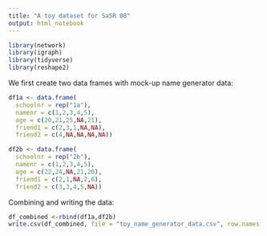 ```yaml
---
title: "A toy dataset for SaSR 08"
output: html_notebook
---
```


```r
library(network)
library(igraph)
library(tidyverse)
library(reshape2)
```

We first create two data frames with mock-up name generator data:

```r

df1a <- data.frame(
  schoolnr = rep("1a"),
  namenr = c(1,2,3,4,5),
  age = c(20,21,25,NA,21),
  friend1 = c(2,3,1,NA,NA),
  friend2 = c(4,NA,NA,NA,NA))
```


```r
df2b <- data.frame(
  schoolnr = rep("2b"),
  namenr = c(1,2,3,4,5),
  age = c(22,24,NA,21,20),
  friend1 = c(2,1,NA,2,6),
  friend2 = c(3,3,4,5,NA))
```


Combining and writing the data:
```r

df_combined <-rbind(df1a,df2b)
write.csv(df_combined, file = "toy_name_generator_data.csv", row.names = F)

```





